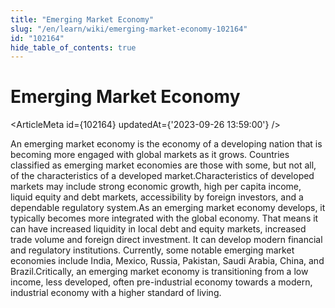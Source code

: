 ```yaml
---
title: "Emerging Market Economy"
slug: "/en/learn/wiki/emerging-market-economy-102164"
id: "102164"
hide_table_of_contents: true
---
```



# Emerging Market Economy

<ArticleMeta id={102164} updatedAt={'2023-09-26 13:59:00'} />
<div className='border-solid border-b border-t-0 my-4 border-[var(--ifm-color-gray-300)]' />

An emerging market economy is the economy of a developing nation that is becoming more engaged with global markets as it grows. Countries classified as emerging market economies are those with some, but not all, of the characteristics of a developed market.Characteristics of developed markets may include strong economic growth, high per capita income, liquid equity and debt markets, accessibility by foreign investors, and a dependable regulatory system.As an emerging market economy develops, it typically becomes more integrated with the global economy. That means it can have increased liquidity in local debt and equity markets, increased trade volume and foreign direct investment. It can develop modern financial and regulatory institutions. Currently, some notable emerging market economies include India, Mexico, Russia, Pakistan, Saudi Arabia, China, and Brazil.Critically, an emerging market economy is transitioning from a low income, less developed, often pre-industrial economy towards a modern, industrial economy with a higher standard of living.
